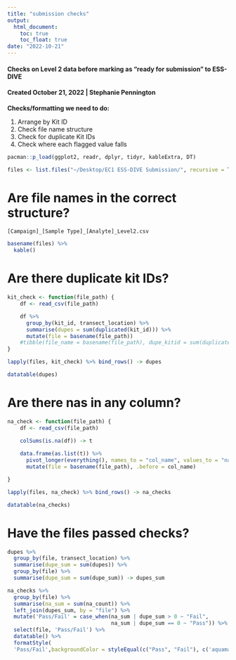 ```yaml
---
title: "submission checks"
output: 
  html_document:
    toc: true
    toc_float: true
date: "2022-10-21"
---
```


#### Checks on Level 2 data before marking as "ready for submission" to ESS-DIVE

#### Created October 21, 2022 | Stephanie Pennington

**Checks/formatting we need to do:**

1.  Arrange by Kit ID
2.  Check file name structure
3.  Check for duplicate Kit IDs
4.  Check where each flagged value falls

```r
pacman::p_load(ggplot2, readr, dplyr, tidyr, kableExtra, DT)

files <- list.files("~/Desktop/EC1 ESS-DIVE Submission/", recursive = TRUE, full.names = TRUE)
```

# Are file names in the correct structure?

`[Campaign]_[Sample Type]_[Analyte]_Level2.csv`

```r
basename(files) %>% 
  kable()
```

# Are there duplicate kit IDs?

```r
kit_check <- function(file_path) {
    df <- read_csv(file_path)

    df %>% 
      group_by(kit_id, transect_location) %>% 
      summarise(dupes = sum(duplicated(kit_id))) %>%  
      mutate(file = basename(file_path))
    #tibble(file_name = basename(file_path), dupe_kitid = sum(duplicated(df$kit_id)))
}

lapply(files, kit_check) %>% bind_rows() -> dupes

datatable(dupes)
```

# Are there nas in any column?

```r


na_check <- function(file_path) {
    df <- read_csv(file_path)

    colSums(is.na(df)) -> t
    
    data.frame(as.list(t)) %>% 
      pivot_longer(everything(), names_to = "col_name", values_to = "na_count") %>% 
      mutate(file = basename(file_path), .before = col_name)

}

lapply(files, na_check) %>% bind_rows() -> na_checks

datatable(na_checks)

```

# Have the files passed checks?

```r

dupes %>% 
  group_by(file, transect_location) %>% 
  summarise(dupe_sum = sum(dupes)) %>% 
  group_by(file) %>% 
  summarise(dupe_sum = sum(dupe_sum)) -> dupes_sum

na_checks %>% 
  group_by(file) %>% 
  summarise(na_sum = sum(na_count)) %>% 
  left_join(dupes_sum, by = "file") %>% 
  mutate('Pass/Fail' = case_when(na_sum | dupe_sum > 0 ~ "Fail",
                                 na_sum | dupe_sum == 0 ~ "Pass")) %>% 
  select(file, 'Pass/Fail') %>% 
  datatable() %>% 
  formatStyle(
  'Pass/Fail',backgroundColor = styleEqual(c("Pass", "Fail"), c('aquamarine', 'lightcoral')))

```
